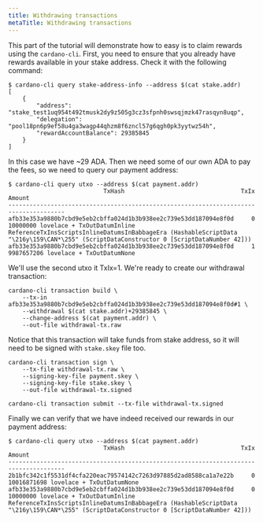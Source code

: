 ```yaml
---
title: Withdrawing transactions
metaTitle: Withdrawing transactions 
---
```


This part of the tutorial will demonstrate how to easy is to claim rewards using the `cardano-cli`. First, you need to ensure that you already have rewards available in your stake address. Check it with the following command:

```
$ cardano-cli query stake-address-info --address $(cat stake.addr)
[
    {
        "address": "stake_test1uq954t492tmusk2dy9z505g3cz3sfpnh0swsqjmzk47rasqyn8uqp",
        "delegation": "pool18pn6p9ef58u4ga3wagp44qhzm8f6zncl57g6qgh0pk3yytwz54h",
        "rewardAccountBalance": 29385845
    }
]
```
In this case we have ~29 ADA. Then we need some of our own ADA to pay the fees, so we need to query our payment address:
```
$ cardano-cli query utxo --address $(cat payment.addr)
                           TxHash                                 TxIx        Amount
--------------------------------------------------------------------------------------
afb33e353a9880b7cbd9e5eb2cbffa024d1b3b938ee2c739e53dd187094e8f0d     0        10000000 lovelace + TxOutDatumInline ReferenceTxInsScriptsInlineDatumsInBabbageEra (HashableScriptData "\216y\159\CAN*\255" (ScriptDataConstructor 0 [ScriptDataNumber 42]))
afb33e353a9880b7cbd9e5eb2cbffa024d1b3b938ee2c739e53dd187094e8f0d     1        9987657206 lovelace + TxOutDatumNone
```
We'll use the second utxo it TxIx=1. We're ready to create our withdrawal transaction:
```
cardano-cli transaction build \
    --tx-in afb33e353a9880b7cbd9e5eb2cbffa024d1b3b938ee2c739e53dd187094e8f0d#1 \
    --withdrawal $(cat stake.addr)+29385845 \
    --change-address $(cat payment.addr) \
    --out-file withdrawal-tx.raw
```
Notice that this transaction will take funds from stake address, so it will need to be signed with `stake.skey` file too.
```
cardano-cli transaction sign \
    --tx-file withdrawal-tx.raw \
    --signing-key-file payment.skey \
    --signing-key-file stake.skey \
    --out-file withdrawal-tx.signed

cardano-cli transaction submit --tx-file withdrawal-tx.signed
```

Finally we can verify that we have indeed received our rewards in our payment address:
```
$ cardano-cli query utxo --address $(cat payment.addr)
                           TxHash                                 TxIx        Amount
--------------------------------------------------------------------------------------
2b1bfc342c1f5531df4cfa220eac79574142c7263d97885d2ad8588ca1a7e22b     0        10016871698 lovelace + TxOutDatumNone
afb33e353a9880b7cbd9e5eb2cbffa024d1b3b938ee2c739e53dd187094e8f0d     0        10000000 lovelace + TxOutDatumInline ReferenceTxInsScriptsInlineDatumsInBabbageEra (HashableScriptData "\216y\159\CAN*\255" (ScriptDataConstructor 0 [ScriptDataNumber 42]))
```
